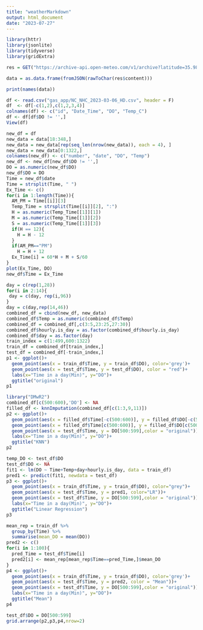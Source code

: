 ```yaml
---
title: "weatherMarkdown"
output: html_document
date: "2023-07-27"
---
```


```r
library(httr)
library(jsonlite)
library(tidyverse)
library(gridExtra)
```


```r
res = GET("https://archive-api.open-meteo.com/v1/archive?latitude=35.980472&longitude=-79.004672&start_date=2023-02-20&end_date=2023-03-06&hourly=temperature_2m,relativehumidity_2m,rain,snowfall,cloudcover,windspeed_10m,is_day,direct_radiation&timezone=America%2FNew_York&models=best_match")

data = as.data.frame(fromJSON(rawToChar(res$content)))
```


```r
print(names(data))
```


```r
df <- read.csv("gas_app/NC_NHC_2023-03-06_HD.csv", header = F)
df  <- df[-c(1,2),c(1,2,3,4)]
colnames(df) <- c("id", "Date_Time", "DO", "Temp_C")
df <- df[df$DO != '',]
View(df)
```


```r
new_df = df
new_data = data[18:348,]
new_data = new_data[rep(seq_len(nrow(new_data)), each = 4), ]
new_data = new_data[0:1322,]
colnames(new_df) <- c("number", "date", "DO", "Temp")
new_df <- new_df[new_df$DO != '',]
DO = as.numeric(new_df$DO)
new_df$DO = DO
Time = new_df$date
Time = strsplit(Time, " ")
Ex_Time <- c()
for(i in 1:length(Time)){
  AM_PM = Time[[i]][3]
  Temp_Time = strsplit(Time[[i]][2], ":")
  H = as.numeric(Temp_Time[[1]][1])
  M = as.numeric(Temp_Time[[1]][2])
  S = as.numeric(Temp_Time[[1]][3])
  if(H == 12){
    H = H - 12
  }
  if(AM_PM=="PM")
    H = H + 12
  Ex_Time[i] = 60*H + M + S/60
}
plot(Ex_Time, DO)
new_df$Time = Ex_Time
```


```r
day = c(rep(1,28))
for(i in 2:14){
 day = c(day, rep(i,96)) 
}
day = c(day,rep(14,46))
combined_df = cbind(new_df, new_data)
combined_df$Temp = as.numeric(combined_df$Temp)
combined_df = combined_df[,c(3:5,23:25,27:30)]
combined_df$hourly.is_day = as.factor(combined_df$hourly.is_day)
combined_df$day = as.factor(day)
train_index = c(1:499,600:1322)
train_df = combined_df[train_index,]
test_df = combined_df[-train_index,]
p1 <- ggplot()+
  geom_point(aes(x = train_df$Time, y = train_df$DO), color='grey')+
  geom_point(aes(x = test_df$Time, y = test_df$DO), color = "red")+
  labs(x="Time in a day(Min)", y="DO")+
  ggtitle("original")
p1
```

```r
library("DMwR2")
combined_df[c(500:600),'DO'] <- NA
filled_df <- knnImputation(combined_df[c(1:3,9,11)])
p2 <- ggplot()+
  geom_point(aes(x = filled_df$Time[-c(500:600)], y = filled_df$DO[-c(500:600)]), color='grey')+
  geom_point(aes(x = filled_df$Time[c(500:600)], y = filled_df$DO[c(500:600)],color = "KNN"))+
  geom_point(aes(x = test_df$Time, y = DO[500:599],color = "original"))+
  labs(x="Time in a day(Min)", y="DO")+
  ggtitle("KNN")
p2
```
```r
temp_DO <- test_df$DO
test_df$DO <- NA
fit1 <- lm(DO ~ Time+Temp+day+hourly.is_day, data = train_df)
pred1 <- predict(fit1, newdata = test_df)
p3 <- ggplot()+
  geom_point(aes(x = train_df$Time, y = train_df$DO), color="grey")+
  geom_point(aes(x = test_df$Time, y = pred1, color="LR"))+
  geom_point(aes(x = test_df$Time, y = DO[500:599],color = "original"))+
  labs(x="Time in a day(Min)", y="DO")+
  ggtitle("Linear Regression")
p3
```
```r
mean_rep = train_df %>% 
  group_by(Time) %>%
  summarise(mean_DO = mean(DO))
pred2 <- c()
for(i in 1:100){
  pred_Time = test_df$Time[i]
  pred2[i] <- mean_rep[mean_rep$Time==pred_Time,]$mean_DO
}
p4 <- ggplot()+
  geom_point(aes(x = train_df$Time, y = train_df$DO), color='grey')+
  geom_point(aes(x = test_df$Time, y = pred2, color = "Mean"))+
  geom_point(aes(x = test_df$Time, y = DO[500:599],color = "original"))+
  labs(x="Time in a day(Min)", y="DO")+
  ggtitle("Mean")
p4
```
```r
test_df$DO = DO[500:599]
grid.arrange(p2,p3,p4,nrow=2)
```

